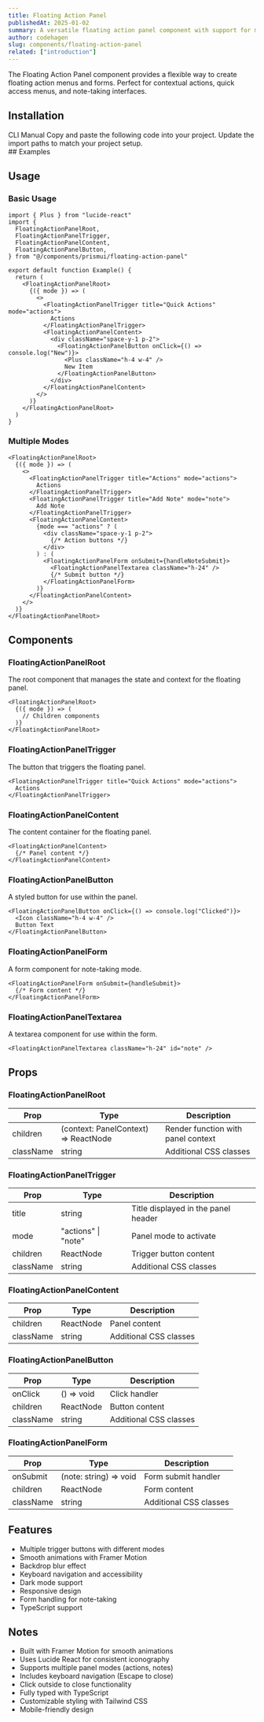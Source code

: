 ```yaml
---
title: Floating Action Panel
publishedAt: 2025-01-02
summary: A versatile floating action panel component with support for multiple triggers and modes.
author: codehagen
slug: components/floating-action-panel
related: ["introduction"]
---
```


<ComponentPreview name="floating-action-panel-basic" v0 = "floating-action-panel-template"/>

<Note variant="info">
  The Floating Action Panel component provides a flexible way to create floating action menus and forms. Perfect for contextual actions, quick access menus, and note-taking interfaces.
</Note>


## Installation

<Tabs defaultValue="cli">
  <TabsList>
    <TabsTrigger value="cli">CLI</TabsTrigger>
    <TabsTrigger value="manual">Manual</TabsTrigger>
  </TabsList>
  <TabsContent value="cli">
    <ComponentSource name="floating-action-panel" isCli />
  </TabsContent>
  <TabsContent value="manual">
    <Steps>
      <Step>Copy and paste the following code into your project.</Step>
      <ComponentSource name="floating-action-panel" />
      <Step>Update the import paths to match your project setup.</Step>
    </Steps>
  </TabsContent>
</Tabs>

<div className="space-y-8">
## Examples

<ComponentPreview name="floating-action-panel-demo" />
</div>

## Usage

### Basic Usage

```tsx
import { Plus } from "lucide-react"
import {
  FloatingActionPanelRoot,
  FloatingActionPanelTrigger,
  FloatingActionPanelContent,
  FloatingActionPanelButton,
} from "@/components/prismui/floating-action-panel"

export default function Example() {
  return (
    <FloatingActionPanelRoot>
      {({ mode }) => (
        <>
          <FloatingActionPanelTrigger title="Quick Actions" mode="actions">
            Actions
          </FloatingActionPanelTrigger>
          <FloatingActionPanelContent>
            <div className="space-y-1 p-2">
              <FloatingActionPanelButton onClick={() => console.log("New")}>
                <Plus className="h-4 w-4" />
                New Item
              </FloatingActionPanelButton>
            </div>
          </FloatingActionPanelContent>
        </>
      )}
    </FloatingActionPanelRoot>
  )
}
```

### Multiple Modes

```tsx
<FloatingActionPanelRoot>
  {({ mode }) => (
    <>
      <FloatingActionPanelTrigger title="Actions" mode="actions">
        Actions
      </FloatingActionPanelTrigger>
      <FloatingActionPanelTrigger title="Add Note" mode="note">
        Add Note
      </FloatingActionPanelTrigger>
      <FloatingActionPanelContent>
        {mode === "actions" ? (
          <div className="space-y-1 p-2">
            {/* Action buttons */}
          </div>
        ) : (
          <FloatingActionPanelForm onSubmit={handleNoteSubmit}>
            <FloatingActionPanelTextarea className="h-24" />
            {/* Submit button */}
          </FloatingActionPanelForm>
        )}
      </FloatingActionPanelContent>
    </>
  )}
</FloatingActionPanelRoot>
```

## Components

### FloatingActionPanelRoot

The root component that manages the state and context for the floating panel.

```tsx
<FloatingActionPanelRoot>
  {({ mode }) => (
    // Children components
  )}
</FloatingActionPanelRoot>
```

### FloatingActionPanelTrigger

The button that triggers the floating panel.

```tsx
<FloatingActionPanelTrigger title="Quick Actions" mode="actions">
  Actions
</FloatingActionPanelTrigger>
```

### FloatingActionPanelContent

The content container for the floating panel.

```tsx
<FloatingActionPanelContent>
  {/* Panel content */}
</FloatingActionPanelContent>
```

### FloatingActionPanelButton

A styled button for use within the panel.

```tsx
<FloatingActionPanelButton onClick={() => console.log("Clicked")}>
  <Icon className="h-4 w-4" />
  Button Text
</FloatingActionPanelButton>
```

### FloatingActionPanelForm

A form component for note-taking mode.

```tsx
<FloatingActionPanelForm onSubmit={handleSubmit}>
  {/* Form content */}
</FloatingActionPanelForm>
```

### FloatingActionPanelTextarea

A textarea component for use within the form.

```tsx
<FloatingActionPanelTextarea className="h-24" id="note" />
```

## Props

### FloatingActionPanelRoot

| Prop      | Type                                | Description                                     |
| --------- | ----------------------------------- | ----------------------------------------------- |
| children  | (context: PanelContext) => ReactNode| Render function with panel context             |
| className | string                              | Additional CSS classes                          |

### FloatingActionPanelTrigger

| Prop      | Type                | Description                                     |
| --------- | ------------------- | ----------------------------------------------- |
| title     | string              | Title displayed in the panel header             |
| mode      | "actions" \| "note" | Panel mode to activate                          |
| children  | ReactNode           | Trigger button content                          |
| className | string              | Additional CSS classes                          |

### FloatingActionPanelContent

| Prop      | Type      | Description                                     |
| --------- | --------- | ----------------------------------------------- |
| children  | ReactNode | Panel content                                   |
| className | string    | Additional CSS classes                          |

### FloatingActionPanelButton

| Prop      | Type         | Description                                     |
| --------- | ------------ | ----------------------------------------------- |
| onClick   | () => void   | Click handler                                   |
| children  | ReactNode    | Button content                                  |
| className | string       | Additional CSS classes                          |

### FloatingActionPanelForm

| Prop      | Type                    | Description                                     |
| --------- | ----------------------- | ----------------------------------------------- |
| onSubmit  | (note: string) => void  | Form submit handler                             |
| children  | ReactNode               | Form content                                    |
| className | string                  | Additional CSS classes                          |

## Features

- Multiple trigger buttons with different modes
- Smooth animations with Framer Motion
- Backdrop blur effect
- Keyboard navigation and accessibility
- Dark mode support
- Responsive design
- Form handling for note-taking
- TypeScript support

## Notes

- Built with Framer Motion for smooth animations
- Uses Lucide React for consistent iconography
- Supports multiple panel modes (actions, notes)
- Includes keyboard navigation (Escape to close)
- Click outside to close functionality
- Fully typed with TypeScript
- Customizable styling with Tailwind CSS
- Mobile-friendly design
